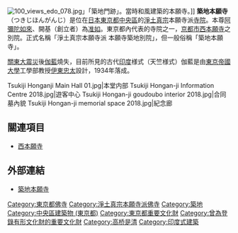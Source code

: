 {{日本寺院
| name = 築地本願寺
| img = File:Tsukiji Hongan-ji 2018.jpg
| img_capt = 本堂
| image_width = 260
| nihongo = 築地本願寺
| hiragana = つきじほんがんじ
| romaji = Tsukiji Hongan-ji
| location = [[東京都|東京都]][[中央區_(東京都)|中央區]][[築地|築地]]三丁目15番1号
| sangou = 
| section = [[淨土真宗本願寺派|淨土真宗本願寺派]]
| god = [[阿彌陀如來|阿彌陀如來]]
| found_year = [[元和_(後水尾天皇)|元和]]3年（1617年）
| founder = [[准如|准如]]（開基）
| official_name = 淨土真宗本願寺派 本願寺築地別院
| alias = 
| struct = 
| title = 
| cultural_collection = 
}}
[[File:100_views_edo_078.jpg|thumb]]」「築地門跡」。當時和風建築的本願寺。]]
'''築地本願寺'''（つきじほんがんじ）是位在[[日本|日本]][[東京都|東京都]][[中央區_(東京都)|中央區]]的[[淨土真宗|淨土真宗]]本願寺派[[寺院|寺院]]。本尊[[阿彌陀如來|阿彌陀如來]]、開基（創立者）為[[准如|准如]]。東京都內代表的寺院之一，[[京都市|京都市]][[西本願寺|西本願寺]]之別院。正式名稱「淨土真宗本願寺派 本願寺築地別院」，但一般俗稱「築地本願寺」。

[[關東大震災|關東大震災]]後[[伽藍|伽藍]]燒失，目前所見的古代[[印度|印度]]様式（天竺様式）伽藍是由[[東京大學|東京帝國大學]]工學部教授[[伊東忠太|伊東忠太]]設計，1934年落成。

<gallery>
Tsukiji Honganji Main Hall 01.jpg|本堂内部
Tsukiji Hongan-ji Information Centre 2018.jpg|遊客中心
Tsukiji Hongan-ji goudoubo interior 2018.jpg|合同墓內貌
Tsukiji Hongan-ji memorial space 2018.jpg|紀念廊
</gallery>

== 關連項目 ==
*[[西本願寺|西本願寺]]

== 外部連結 ==
{{Commons|Category:Tsukiji Honganji}}
* [http://tsukijihongwanji.jp/ 築地本願寺] {{Wayback|url=http://tsukijihongwanji.jp/ |date=20210422164406 }}

{{DEFAULTSORT:Tsukiji Honganji}}
[[Category:東京都佛寺|Category:東京都佛寺]]
[[Category:淨土真宗本願寺派佛寺|Category:淨土真宗本願寺派佛寺]]
[[Category:築地|Category:築地]]
[[Category:中央區建築物_(東京都)|Category:中央區建築物 (東京都)]]
[[Category:東京都重要文化財|Category:東京都重要文化財]]
[[Category:曾為登錄有形文化財的重要文化財|Category:曾為登錄有形文化財的重要文化財]]
[[Category:高桥是清|Category:高桥是清]]
[[Category:印度式建築|Category:印度式建築]]